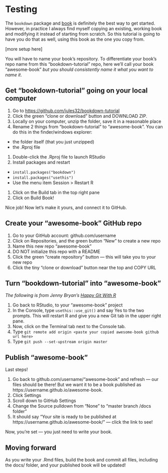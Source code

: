 # Testing {#testing}

The `bookdown` package and [book](https://bookdown.org/yihui/bookdown/get-started.html) is definitely the best way to get started. However, in practice I always find myself copying an existing, working book and modifying it instead of starting from scratch. So this tutorial is going to have you do that as well, using this book as the one you copy from.

[more setup here]

You will have to name your book's repository. To differentiate your book's repo name from this "bookdown-tutorial" repo, here we'll call your book "awesome-book" *but you should consistently name it what you want to name it*.

## Get "bookdown-tutorial" going on your local computer

1. Go to <https://github.com/jules32/bookdown-tutorial>
1. Click the green "clone or download" button and DOWNLOAD ZIP. 
1. Locally on your computer, unzip the folder, save it in a reasonable place
1. Rename 2 things from "bookdown-tutorial" to "awesome-book". You can do this in the finder/windows explorer:
  - the folder itself (that you just unzipped)
  - the .Rproj file
1. Double-click the .Rproj file to launch RStudio 
1. Install packages and restart
  - `install.packages("bookdown")`  
  - `install.packages("usethis")`  
  - Use the menu item Session > Restart R   
1. Click on the Build tab in the top right pane
1. Click on Build Book! 

Nice job! Now let's make it yours, and connect it to GitHub.

## Create your "awesome-book" GitHub repo

1. Go to your GitHub account: github.com/username
1. Click on Repositories, and the green button "New" to create a new repo
1. Name this new repo "awesome-book"
1. DO NOT initialize this repo with a README
1. Click the green "create repository" button — this will take you to your new repo
1. Click the tiny "clone or download" button near the top and COPY URL

## Turn "bookdown-tutorial" into "awesome-book"

*The following is from Jenny Bryan's [Happy Git With R](https://happygitwithr.com/existing-github-last.html)*

1. Go back to RStudio, to your "awesome-book" project
1. In the Console, type `usethis::use_git()` and say Yes to the two prompts. This will restart R and give you a new Git tab in the upper right pane.
1. Now, click on the Terminal tab next to the Console tab. 
1. Type `git remote add origin <paste your copied awesome-book github url here>`
1. Type `git push --set-upstream origin master`

## Publish "awesome-book"

Last steps! 

1. Go back to github.com/username/"awesome-book" and refresh — our files should be there! But we want it to be a book published as https://username.github.io/awesome-book.
1. Click Settings
1. Scroll down to GitHub Settings
1. Change the Source pulldown from "None" to "master branch /docs folder"
1. It should say "Your site is ready to be published at https://username.github.io/awesome-book/" — click the link to see!

Now, you're set — you just need to write your book. 

## Moving forward

As you write your .Rmd files, build the book and commit all files, including the docs/ folder, and your published book will be updated!






